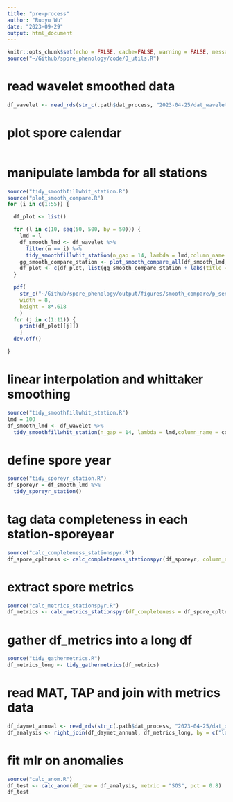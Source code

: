 ```yaml
---
title: "pre-process"
author: "Ruoyu Wu"
date: "2023-09-29"
output: html_document
---
```


```r
knitr::opts_chunk$set(echo = FALSE, cache=FALSE, warning = FALSE, message = FALSE)
source("~/Github/spore_phenology/code/0_utils.R")
```

<!-- # read spore data -->
<!-- ```{r read} -->
<!-- df_spore <- read_rds(str_c(.path$dat_process, "2023-04-25/spore_dat.rds")) -->
<!-- ``` -->

<!-- # filter the stations -->
<!-- ```{r filter, message=FALSE, warning=FALSE} -->
<!-- source("filt_taxa_station_raw_data.R") -->
<!-- df_siteyear <- filt_taxa_station_raw_data(df_spore, "Total", 10, 3) -->
<!-- ``` -->

<!-- # rename stations and tag number for each station -->
<!-- ```{r message=FALSE, warning=FALSE} -->
<!-- source("tidy_rename_number_station.R") -->
<!-- df_site <- tidy_rename_number_station(df_siteyear) -->
<!-- ``` -->

<!-- # generate and save site meta data -->
<!-- ```{r meta} -->
<!-- df_meta <- df_site %>%  -->
<!--   distinct(n, .keep_all = T) %>%  -->
<!--   dplyr::select(-year, -date, -count) -->
<!-- write_rds(df_meta, str_c(.path$dat_process, "2023-04-25/meta.rds")) -->
<!-- ``` -->

<!-- # pre-process spore raw data: pad the date to full year round -->
<!-- ```{r full} -->
<!-- source("tidy_fulldate_station.R") -->
<!-- df_full <- tidy_fulldate_station(df_site) -->
<!-- ``` -->

<!-- # natural log transform the spore raw data before interpolation -->
<!-- ```{r naural } -->
<!-- df_full <- df_full %>%  -->
<!--   mutate(count_ln = log(count + 1)) -->
<!-- ``` -->

<!-- # pre-process spore raw data: smoothing - three methods -->
<!-- ```{r whittaker smoothing, message=FALSE, warning=FALSE} -->
<!-- source("tidy_smoothfillwhit_station.R") -->
<!-- source("tidy_smoothweiwhit_station.R") -->
<!-- source("tidy_smoothwavelet_station.R") -->
<!-- df_smooth <- df_full %>% -->
<!--   tidy_smoothfillwhit_station(n_gap = 14, lambda = 1800,column_name = count, new_column_name = count_fillwhit) %>% -->
<!--   tidy_smoothweiwhit_station(n_gap = 14, lambda = 1800, column_name = count, new_column_name = count_weiwhit) %>% -->
<!--   tidy_smoothwavelet_station(column_name = count, new_column_name = count_wavelet) -->
<!-- ``` -->

<!-- # pre-process ln data: smoothing - three methods -->
<!-- ```{r whittaker smoothing, message=FALSE, warning=FALSE} -->
<!-- source("tidy_smoothfillwhit_station.R") -->
<!-- source("tidy_smoothweiwhit_station.R") -->
<!-- source("tidy_smoothwavelet_station.R") -->
<!-- df_ln_smooth <- df_full %>% -->
<!--   tidy_smoothfillwhit_station(n_gap = 14, lambda = 1800,column_name = count_ln, new_column_name = count_fillwhit) %>% -->
<!--   tidy_smoothweiwhit_station(n_gap = 14, lambda = 1800, column_name = count_ln, new_column_name = count_weiwhit) %>% -->
<!--   tidy_smoothwavelet_station(column_name = count_ln, new_column_name = count_wavelet) -->
<!-- ``` -->

<!-- # read the offset and insert into the smoothed dataset -->
<!-- ```{r read offset and merge with smooth data} -->
<!-- source("read_offset_station.R") -->
<!-- df_smooth <- df_smooth %>% -->
<!--   left_join(df_offset, by = c("lat", "lon", "station", "state", "country", "id")) -->
<!-- df_ln_smooth <- df_ln_smooth %>% -->
<!--   left_join(df_offset, by = c("lat", "lon", "station", "state", "country", "id")) -->
<!-- ``` -->

<!-- # save the smoothed dataset, because smoothing takes much time -->
<!-- ```{r save df_smooth} -->
<!-- write_rds(df_smooth, str_c(.path$dat_process, "2023-04-25/smooth_compare.rds")) -->
<!-- write_rds(df_ln_smooth, str_c(.path$dat_process, "2023-04-25/ln_smooth_compare.rds")) -->
<!-- ``` -->

<!-- # read the smoothed dataset -->
<!-- ```{r read df_smooth} -->
<!-- df_smooth <- read_rds(str_c(.path$dat_process, "2023-04-25/smooth_compare.rds")) -->
<!-- df_ln_smooth <- read_rds(str_c(.path$dat_process, "2023-04-25/ln_smooth_compare.rds")) -->
<!-- ``` -->

<!-- # only keep wavelet data -->
<!-- ```{r} -->
<!-- df_wavelet <- df_smooth %>% -->
<!--   dplyr::select(-count_fillwhit, -count_weiwhit) %>%  -->
<!--   rename(lmd_offset = lambda) -->
<!-- write_rds(df_wavelet, str_c(.path$dat_process, "2023-04-25/dat_wavelet.rds")) -->
<!-- ``` -->

# read wavelet smoothed data
```r
df_wavelet <- read_rds(str_c(.path$dat_process, "2023-04-25/dat_wavelet.rds"))
```

# plot spore calendar
```r

```

<!-- # manipulate lambda for all stations -->
<!-- ```{r} -->
<!-- source("tidy_smoothfillwhit_station.R") -->
<!-- source("tidy_smoothweiwhit_station.R") -->
<!-- source("plot_smooth_compare.R") -->
<!-- df_plot <- tibble( -->
<!--   n = 1:30, -->
<!--   a = vector("list", 30) -->
<!-- ) -->
<!-- for (l in c(1:30)) { -->
<!--   lmd = l * 100 -->
<!--   df_smooth_lmd <- df_wavelet %>% -->
<!--     tidy_smoothfillwhit_station(n_gap = 14, lambda = lmd,column_name = count, new_column_name = count_fillwhit) %>% -->
<!--     tidy_smoothweiwhit_station(n_gap = 14, lambda = lmd, column_name = count, new_column_name = count_weiwhit) -->
<!--   gg_smooth_compare_all <- plot_smooth_compare_all(df_smooth_lmd, 8, wavelet = F) -->
<!--   df_plot$a[[l]] <- gg_smooth_compare_all -->
<!-- } -->
<!-- pdf( -->
<!--   "~/Github/spore_phenology/output/figures/smooth_compare/p_compare_smooth.pdf", -->
<!--   width = 8*8, -->
<!--   height = 8*.618*7 -->
<!--   ) -->
<!-- for (i in c(1:30)) { -->
<!--   print(df_plot$a[[i]]) -->
<!-- } -->
<!-- dev.off() -->
<!-- ``` -->

# manipulate lambda for all stations
```r
source("tidy_smoothfillwhit_station.R")
source("plot_smooth_compare.R")
for (i in c(1:55)) {

  df_plot <- list()

  for (l in c(10, seq(50, 500, by = 50))) {
    lmd = l
    df_smooth_lmd <- df_wavelet %>%
      filter(n == i) %>%
      tidy_smoothfillwhit_station(n_gap = 14, lambda = lmd,column_name = count, new_column_name = count_fillwhit)
    gg_smooth_compare_station <- plot_smooth_compare_all(df_smooth_lmd, 1, wavelet = F)
    df_plot <- c(df_plot, list(gg_smooth_compare_station + labs(title = paste0("lambda = ", lmd))))
  }

  pdf(
    str_c("~/Github/spore_phenology/output/figures/smooth_compare/p_sens_l_station", i, ".pdf"),
    width = 8,
    height = 8*.618
    )
  for (j in c(1:11)) {
    print(df_plot[[j]])
    }
  dev.off()

}
```

# linear interpolation and whittaker smoothing
```r
source("tidy_smoothfillwhit_station.R")
lmd = 100
df_smooth_lmd <- df_wavelet %>%
  tidy_smoothfillwhit_station(n_gap = 14, lambda = lmd,column_name = count, new_column_name = count_fillwhit)
```

# define spore year
```r
source("tidy_sporeyr_station.R")
df_sporeyr = df_smooth_lmd %>% 
  tidy_sporeyr_station()
```

# tag data completeness in each station-sporeyear
```r
source("calc_completeness_stationspyr.R")
df_spore_cpltness <- calc_completeness_stationspyr(df_sporeyr, column_name = count_fillwhit)
```

# extract spore metrics
```r
source("calc_metrics_stationspyr.R")
df_metrics <- calc_metrics_stationspyr(df_completeness = df_spore_cpltness, df_raw = df_sporeyr)
```

# gather df_metrics into a long df
```r
source("tidy_gathermetrics.R")
df_metrics_long <- tidy_gathermetrics(df_metrics)
```

<!-- # download the climate data -->
<!-- ```{r download daymet} -->
<!-- df_meta = read_rds(str_c(.path$dat_process, "2023-04-25/meta.rds")) -->
<!-- source("down_daymet_station_date.R") -->
<!-- df_daymet_allday <- down_daymet_station_date(df_meta) -->
<!-- write_rds(df_daymet_allday, str_c(.path$dat_process, "2023-04-25/dat_daymet_raw.rds")) -->
<!-- ``` -->

<!-- # read datmet raw data -->
<!-- ```{r} -->
<!-- df_daymet_raw <- read_rds(str_c(.path$dat_process, "2023-04-25/dat_daymet_raw.rds")) -->
<!-- ``` -->

<!-- # calculate MAT, TAP in each spore year -->
<!-- ```{r} -->
<!-- source("calc_climate_stationspyr.R") -->
<!-- df_daymet_annual <- calc_climate_stationspyr(df_daymet_raw, df_sporeyear = df_sporeyr) -->
<!-- write_rds(df_daymet_annual, str_c(.path$dat_process, "2023-04-25/dat_daymet_annual.rds")) -->
<!-- ``` -->

# read MAT, TAP and join with metrics data
```r
df_daymet_annual <- read_rds(str_c(.path$dat_process, "2023-04-25/dat_daymet_annual.rds"))
df_analysis <- right_join(df_daymet_annual, df_metrics_long, by = c("lat", "lon", "station", "city", "state", "country", "id", "n", "offset", "year_new"))
```

# fit mlr on anomalies
```r
source("calc_anom.R")
df_test <- calc_anom(df_raw = df_analysis, metric = "SOS", pct = 0.8)
df_test
```
